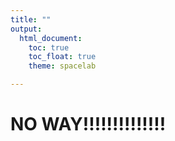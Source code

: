 ```yaml
---
title: ""
output: 
  html_document:
    toc: true
    toc_float: true
    theme: spacelab

---
```



# NO WAY!!!!!!!!!!!!!!
